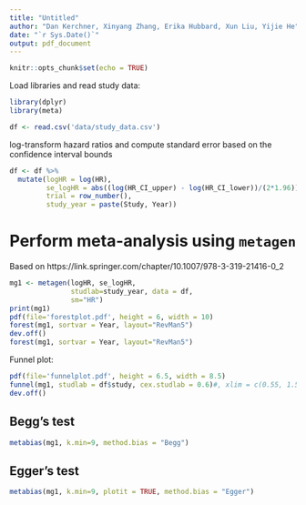 ```yaml
---
title: "Untitled"
author: "Dan Kerchner, Xinyang Zhang, Erika Hubbard, Xun Liu, Yijie He"
date: "`r Sys.Date()`"
output: pdf_document
---
```


```r
knitr::opts_chunk$set(echo = TRUE)
```

Load libraries and read study data:

```r
library(dplyr)
library(meta)

df <- read.csv('data/study_data.csv')
```

log-transform hazard ratios and compute standard error based on the confidence interval bounds 

```r
df <- df %>%
  mutate(logHR = log(HR),
         se_logHR = abs((log(HR_CI_upper) - log(HR_CI_lower))/(2*1.96)),
         trial = row_number(),
         study_year = paste(Study, Year))
```

# Perform meta-analysis using `metagen`

Based on https://link.springer.com/chapter/10.1007/978-3-319-21416-0_2

```r
mg1 <- metagen(logHR, se_logHR,
               studlab=study_year, data = df,
               sm="HR")
print(mg1)
pdf(file='forestplot.pdf', height = 6, width = 10)
forest(mg1, sortvar = Year, layout="RevMan5")
dev.off()
forest(mg1, sortvar = Year, layout="RevMan5")
```

Funnel plot:
```r
pdf(file='funnelplot.pdf', height = 6.5, width = 8.5)
funnel(mg1, studlab = df$study, cex.studlab = 0.6)#, xlim = c(0.55, 1.50))
dev.off()
```

## Begg's test
```r
metabias(mg1, k.min=9, method.bias = "Begg")
```

## Egger's test

```r
metabias(mg1, k.min=9, plotit = TRUE, method.bias = "Egger")
```

